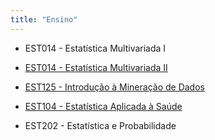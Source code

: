 ```yaml
---
title: "Ensino"
---
```


-   EST014 - Estatística Multivariada I

-   [EST014 - Estatística Multivariada II](https://tiagomartin.github.io/est022/index.html)

-   [EST125 - Introdução à Mineração de Dados](https://www.dataimd.com/)

-   [EST104 - Estatística Aplicada à Saúde](https://tiagomartin.github.io/est104/index.html)

-   EST202 - Estatística e Probabilidade
